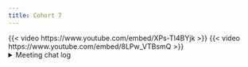 ```yaml
---
title: Cohort 7
---
```

{{< video https://www.youtube.com/embed/XPs-TI4BYjk >}}
{{< video https://www.youtube.com/embed/8LPw_VTBsmQ >}}
<details>
<summary>Meeting chat log</summary>
```
00:50:48	Stone:	https://www.r-bloggers.com/2018/10/quasiquotation-in-r-via-bquote/
00:58:26	iPhone:	See ya next week!
```
</details>
